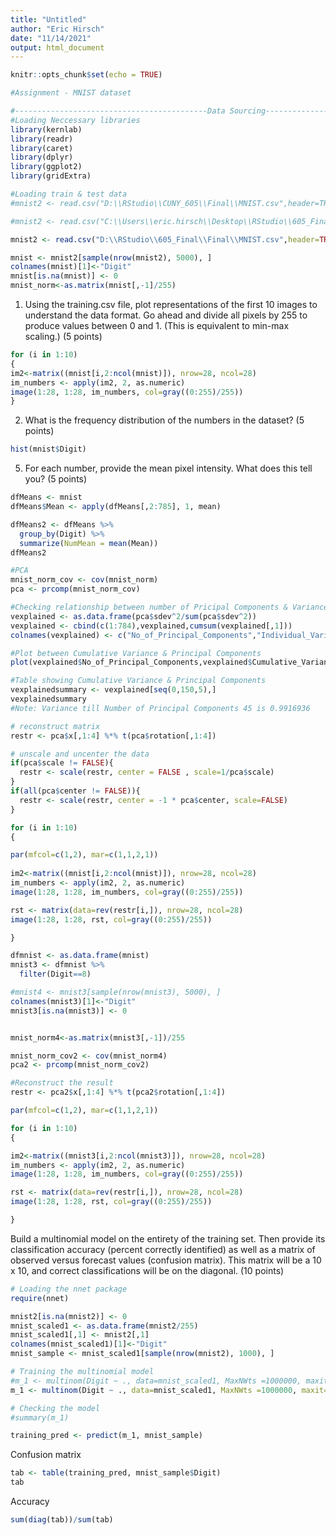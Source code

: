 ```yaml
---
title: "Untitled"
author: "Eric Hirsch"
date: "11/14/2021"
output: html_document
---
```


```r
knitr::opts_chunk$set(echo = TRUE)
```

```r
   
#Assignment - MNIST dataset

#-------------------------------------------Data Sourcing-----------------------------------------------------------
#Loading Neccessary libraries
library(kernlab)
library(readr)
library(caret)
library(dplyr)
library(ggplot2)
library(gridExtra)

#Loading train & test data
#mnist2 <- read.csv("D:\\RStudio\\CUNY_605\\Final\\MNIST.csv",header=TRUE)

#mnist2 <- read.csv("C:\\Users\\eric.hirsch\\Desktop\\RStudio\\605_Final\\Final\\MNIST.csv",header=TRUE)

mnist2 <- read.csv("D:\\RStudio\\605_Final\\Final\\MNIST.csv",header=TRUE)
```
```r
mnist <- mnist2[sample(nrow(mnist2), 5000), ]  
colnames(mnist)[1]<-"Digit"
mnist[is.na(mnist)] <- 0
mnist_norm<-as.matrix(mnist[,-1]/255)
```
1. Using the training.csv file, plot representations of the first 10 images to understand the data format. Go ahead and divide all pixels by 255 to produce values between 0 and 1. (This is equivalent to min-max scaling.) (5 points)

```r

for (i in 1:10)
{
im2<-matrix((mnist[i,2:ncol(mnist)]), nrow=28, ncol=28) 
im_numbers <- apply(im2, 2, as.numeric)
image(1:28, 1:28, im_numbers, col=gray((0:255)/255))
}

```

2. What is the frequency distribution of the numbers in the dataset? (5 points)

```r
hist(mnist$Digit)
```

5. For each number, provide the mean pixel intensity. What does this tell you? (5 points)

```r

dfMeans <- mnist
dfMeans$Mean <- apply(dfMeans[,2:785], 1, mean)

dfMeans2 <- dfMeans %>%
  group_by(Digit) %>%
  summarize(NumMean = mean(Mean))
dfMeans2
```

```r
#PCA
mnist_norm_cov <- cov(mnist_norm)
pca <- prcomp(mnist_norm_cov)

#Checking relationship between number of Pricipal Components & Variance
vexplained <- as.data.frame(pca$sdev^2/sum(pca$sdev^2))
vexplained <- cbind(c(1:784),vexplained,cumsum(vexplained[,1]))
colnames(vexplained) <- c("No_of_Principal_Components","Individual_Variance_Explained","Cumulative_Variance_Explained")

#Plot between Cumulative Variance & Principal Components
plot(vexplained$No_of_Principal_Components,vexplained$Cumulative_Variance_Explained, xlim = c(0,150),type='b',pch=16,xlab = "Principal Componets",ylab = "Cumulative Variance Explained",main = 'Principal Components vs Cumulative Variance Explained')

#Table showing Cumulative Variance & Principal Components
vexplainedsummary <- vexplained[seq(0,150,5),]
vexplainedsummary
#Note: Variance till Number of Principal Components 45 is 0.9916936

```

```r

# reconstruct matrix
restr <- pca$x[,1:4] %*% t(pca$rotation[,1:4])

# unscale and uncenter the data
if(pca$scale != FALSE){
  restr <- scale(restr, center = FALSE , scale=1/pca$scale)
}
if(all(pca$center != FALSE)){
  restr <- scale(restr, center = -1 * pca$center, scale=FALSE)
}

for (i in 1:10)
{

par(mfcol=c(1,2), mar=c(1,1,2,1))
    
im2<-matrix((mnist[i,2:ncol(mnist)]), nrow=28, ncol=28) 
im_numbers <- apply(im2, 2, as.numeric)
image(1:28, 1:28, im_numbers, col=gray((0:255)/255))

rst <- matrix(data=rev(restr[i,]), nrow=28, ncol=28)
image(1:28, 1:28, rst, col=gray((0:255)/255))

}

```
```r


dfmnist <- as.data.frame(mnist)
mnist3 <- dfmnist %>%
  filter(Digit==8)

#mnist4 <- mnist3[sample(nrow(mnist3), 5000), ]  
colnames(mnist3)[1]<-"Digit"
mnist3[is.na(mnist3)] <- 0


mnist_norm4<-as.matrix(mnist3[,-1])/255

mnist_norm_cov2 <- cov(mnist_norm4)
pca2 <- prcomp(mnist_norm_cov2)

#Reconstruct the result
restr <- pca2$x[,1:4] %*% t(pca2$rotation[,1:4])

par(mfcol=c(1,2), mar=c(1,1,2,1))

for (i in 1:10)
{

im2<-matrix((mnist3[i,2:ncol(mnist3)]), nrow=28, ncol=28) 
im_numbers <- apply(im2, 2, as.numeric)
image(1:28, 1:28, im_numbers, col=gray((0:255)/255))

rst <- matrix(data=rev(restr[i,]), nrow=28, ncol=28)
image(1:28, 1:28, rst, col=gray((0:255)/255))

}

```

Build a multinomial model on the entirety of the training set. Then provide
its classification accuracy (percent correctly identified) as well as a matrix of observed versus
forecast values (confusion matrix). This matrix will be a 10 x 10, and correct classifications will
be on the diagonal. (10 points)

```r

# Loading the nnet package
require(nnet)

mnist2[is.na(mnist2)] <- 0
mnist_scaled1 <- as.data.frame(mnist2/255)
mnist_scaled1[,1] <- mnist2[,1]
colnames(mnist_scaled1)[1]<-"Digit"
mnist_sample <- mnist_scaled1[sample(nrow(mnist2), 1000), ]  
```
```r
# Training the multinomial model
#m_1 <- multinom(Digit ~ ., data=mnist_scaled1, MaxNWts =1000000, maxit=1000)
m_1 <- multinom(Digit ~ ., data=mnist_scaled1, MaxNWts =1000000, maxit=10)
```
```r

# Checking the model
#summary(m_1)
```

```r
training_pred <- predict(m_1, mnist_sample)
```

Confusion matrix

```r
tab <- table(training_pred, mnist_sample$Digit)
tab
```

Accuracy
```r
sum(diag(tab))/sum(tab)

```
